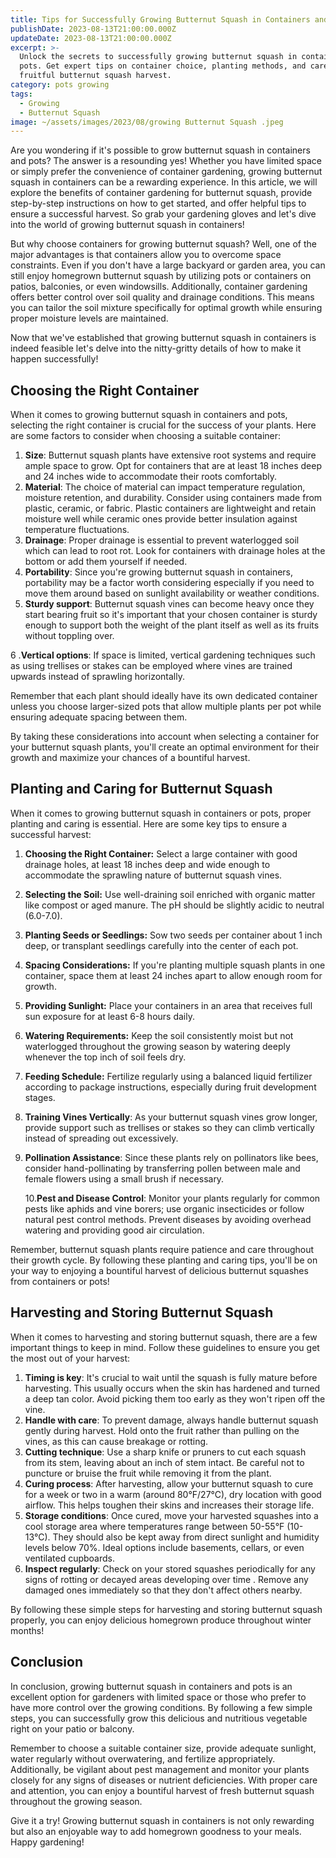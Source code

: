```yaml
---
title: Tips for Successfully Growing Butternut Squash in Containers and Pots
publishDate: 2023-08-13T21:00:00.000Z
updateDate: 2023-08-13T21:00:00.000Z
excerpt: >-
  Unlock the secrets to successfully growing butternut squash in containers and
  pots. Get expert tips on container choice, planting methods, and care for a
  fruitful butternut squash harvest.
category: pots growing
tags:
  - Growing
  - Butternut Squash
image: ~/assets/images/2023/08/growing Butternut Squash .jpeg
---
```


Are you wondering if it's possible to grow butternut squash in containers and pots? The answer is a resounding yes! Whether you have limited space or simply prefer the convenience of container gardening, growing butternut squash in containers can be a rewarding experience. In this article, we will explore the benefits of container gardening for butternut squash, provide step-by-step instructions on how to get started, and offer helpful tips to ensure a successful harvest. So grab your gardening gloves and let's dive into the world of growing butternut squash in containers!

But why choose containers for growing butternut squash? Well, one of the major advantages is that containers allow you to overcome space constraints. Even if you don't have a large backyard or garden area, you can still enjoy homegrown butternut squash by utilizing pots or containers on patios, balconies, or even windowsills. Additionally, container gardening offers better control over soil quality and drainage conditions. This means you can tailor the soil mixture specifically for optimal growth while ensuring proper moisture levels are maintained.

Now that we've established that growing butternut squash in containers is indeed feasible let's delve into the nitty-gritty details of how to make it happen successfully!

## Choosing the Right Container

When it comes to growing butternut squash in containers and pots, selecting the right container is crucial for the success of your plants. Here are some factors to consider when choosing a suitable container:

1. **Size**: Butternut squash plants have extensive root systems and require ample space to grow. Opt for containers that are at least 18 inches deep and 24 inches wide to accommodate their roots comfortably.
2. **Material**: The choice of material can impact temperature regulation, moisture retention, and durability. Consider using containers made from plastic, ceramic, or fabric. Plastic containers are lightweight and retain moisture well while ceramic ones provide better insulation against temperature fluctuations.
3. **Drainage**: Proper drainage is essential to prevent waterlogged soil which can lead to root rot. Look for containers with drainage holes at the bottom or add them yourself if needed.
4. **Portability**: Since you're growing butternut squash in containers, portability may be a factor worth considering especially if you need to move them around based on sunlight availability or weather conditions.
5. **Sturdy support**: Butternut squash vines can become heavy once they start bearing fruit so it's important that your chosen container is sturdy enough to support both the weight of the plant itself as well as its fruits without toppling over.

6 .**Vertical options**: If space is limited, vertical gardening techniques such as using trellises or stakes can be employed where vines are trained upwards instead of sprawling horizontally.

Remember that each plant should ideally have its own dedicated container unless you choose larger-sized pots that allow multiple plants per pot while ensuring adequate spacing between them.

By taking these considerations into account when selecting a container for your butternut squash plants, you'll create an optimal environment for their growth and maximize your chances of a bountiful harvest.

## Planting and Caring for Butternut Squash

When it comes to growing butternut squash in containers or pots, proper planting and caring is essential. Here are some key tips to ensure a successful harvest:

1. **Choosing the Right Container:** Select a large container with good drainage holes, at least 18 inches deep and wide enough to accommodate the sprawling nature of butternut squash vines.
2. **Selecting the Soil:** Use well-draining soil enriched with organic matter like compost or aged manure. The pH should be slightly acidic to neutral (6.0-7.0).
3. **Planting Seeds or Seedlings:** Sow two seeds per container about 1 inch deep, or transplant seedlings carefully into the center of each pot.
4. **Spacing Considerations:** If you're planting multiple squash plants in one container, space them at least 24 inches apart to allow enough room for growth.
5. **Providing Sunlight:** Place your containers in an area that receives full sun exposure for at least 6-8 hours daily.
6. **Watering Requirements:** Keep the soil consistently moist but not waterlogged throughout the growing season by watering deeply whenever the top inch of soil feels dry.
7. **Feeding Schedule:** Fertilize regularly using a balanced liquid fertilizer according to package instructions, especially during fruit development stages.
8. **Training Vines Vertically**: As your butternut squash vines grow longer, provide support such as trellises or stakes so they can climb vertically instead of spreading out excessively.
9. **Pollination Assistance**: Since these plants rely on pollinators like bees, consider hand-pollinating by transferring pollen between male and female flowers using a small brush if necessary.

   10.**Pest and Disease Control**: Monitor your plants regularly for common pests like aphids and vine borers; use organic insecticides or follow natural pest control methods. Prevent diseases by avoiding overhead watering and providing good air circulation.

Remember, butternut squash plants require patience and care throughout their growth cycle. By following these planting and caring tips, you'll be on your way to enjoying a bountiful harvest of delicious butternut squashes from containers or pots!

## Harvesting and Storing Butternut Squash

When it comes to harvesting and storing butternut squash, there are a few important things to keep in mind. Follow these guidelines to ensure you get the most out of your harvest:

1. **Timing is key**: It's crucial to wait until the squash is fully mature before harvesting. This usually occurs when the skin has hardened and turned a deep tan color. Avoid picking them too early as they won't ripen off the vine.
2. **Handle with care**: To prevent damage, always handle butternut squash gently during harvest. Hold onto the fruit rather than pulling on the vines, as this can cause breakage or rotting.
3. **Cutting technique**: Use a sharp knife or pruners to cut each squash from its stem, leaving about an inch of stem intact. Be careful not to puncture or bruise the fruit while removing it from the plant.
4. **Curing process**: After harvesting, allow your butternut squash to cure for a week or two in a warm (around 80°F/27°C), dry location with good airflow. This helps toughen their skins and increases their storage life.
5. **Storage conditions**: Once cured, move your harvested squashes into a cool storage area where temperatures range between 50-55°F (10-13°C). They should also be kept away from direct sunlight and humidity levels below 70%. Ideal options include basements, cellars, or even ventilated cupboards.
6. **Inspect regularly**: Check on your stored squashes periodically for any signs of rotting or decayed areas developing over time . Remove any damaged ones immediately so that they don't affect others nearby.

By following these simple steps for harvesting and storing butternut squash properly, you can enjoy delicious homegrown produce throughout winter months!

## Conclusion

In conclusion, growing butternut squash in containers and pots is an excellent option for gardeners with limited space or those who prefer to have more control over the growing conditions. By following a few simple steps, you can successfully grow this delicious and nutritious vegetable right on your patio or balcony.

Remember to choose a suitable container size, provide adequate sunlight, water regularly without overwatering, and fertilize appropriately. Additionally, be vigilant about pest management and monitor your plants closely for any signs of diseases or nutrient deficiencies. With proper care and attention, you can enjoy a bountiful harvest of fresh butternut squash throughout the growing season.

Give it a try! Growing butternut squash in containers is not only rewarding but also an enjoyable way to add homegrown goodness to your meals. Happy gardening!
